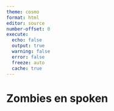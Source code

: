 ```yaml
---
theme: cosmo
format: html
editor: source
number-offset: 0
execute: 
  echo: false
  output: true
  warning: false
  error: false
  freeze: auto
  cache: true
---
```


# Zombies en spoken
